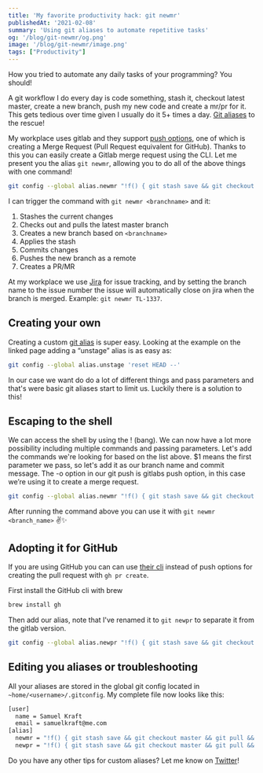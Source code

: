 ```yaml
---
title: 'My favorite productivity hack: git newmr'
publishedAt: '2021-02-08'
summary: 'Using git aliases to automate repetitive tasks'
og: '/blog/git-newmr/og.png'
image: '/blog/git-newmr/image.png'
tags: ["Productivity"]
---
```


How you tried to automate any daily tasks of your programming? You should!

A git workflow I do every day is code something, stash it, checkout latest master, create a new branch, push my new code and create a mr/pr for it. This gets tedious over time given I usually do it 5+ times a day. [Git aliases](https://git-scm.com/book/en/v2/Git-Basics-Git-Aliases) to the rescue!

My workplace uses gitlab and they support [push options](https://docs.gitlab.com/ee/user/project/push_options.html), one of which is creating a Merge Request (Pull Request equivalent for GitHub). Thanks to this you can easily create a Gitlab merge request using the CLI. Let me present you the alias `git newmr`, allowing you to do all of the above things with one command!

```bash
git config --global alias.newmr "!f() { git stash save && git checkout master && git pull && git checkout -b $1 && git stash apply && git add . && git commit -m $1 && git push -u origin HEAD -o merge_request.create; }; f"
```

I can trigger the command with `git newmr <branchname>` and it:

1. Stashes the current changes
2. Checks out and pulls the latest master branch
3. Creates a new branch based on `<branchname>`
4. Applies the stash
5. Commits changes
6. Pushes the new branch as a remote
7. Creates a PR/MR

At my workplace we use [Jira](https://www.atlassian.com/software/jira) for issue tracking, and by setting the branch name to the issue number the issue will automatically close on jira when the branch is merged. Example: `git newmr TL-1337`.

## Creating your own

Creating a custom [git alias](https://git-scm.com/book/en/v2/Git-Basics-Git-Aliases) is super easy. Looking at the example on the linked page adding a “unstage” alias is as easy as:

```bash
git config --global alias.unstage 'reset HEAD --'
```

In our case we want do do a lot of different things and pass parameters and that's were basic git aliases start to limit us. Luckily there is a solution to this!

## Escaping to the shell

We can access the shell by using the ! (bang). We can now have a lot more possibility including multiple commands and passing parameters. Let's add the commands we're looking for based on the list above. $1 means the first parameter we pass, so let's add it as our branch name and commit message. The -o option in our git push is gitlabs push option, in this case we’re using it to create a merge request.

```bash
git config --global alias.newmr "!f() { git stash save && git checkout master && git pull && git checkout -b $1 && git stash apply && git add . && git commit -m $1 && git push -u origin HEAD -o merge_request.create; }; f"
```

After running the command above you can use it with `git newmr <branch_name>` ✌️✨

## Adopting it for GitHub

If you are using GitHub you can can use [their cli](https://cli.github.com/manual/gh_pr_create) instead of push options for creating the pull request with `gh pr create`.

First install the GitHub cli with brew

```bash
brew install gh
```

Then add our alias, note that I've  renamed it to `git newpr` to separate it from the gitlab version.

```bash
git config --global alias.newpr "!f() { git stash save && git checkout master && git pull && git checkout -b $1 && git stash apply && git add . && git commit -m $1 && git push -u origin HEAD && gh pr create; }; f"
```

## Editing you aliases or troubleshooting

All your aliases are stored in the global git config located in `~home/<username>/.gitconfig`. My complete file now looks like this:

```bash
[user]
  name = Samuel Kraft
  email = samuelkraft@me.com
[alias]
  newmr = "!f() { git stash save && git checkout master && git pull && git checkout -b $1 && git stash apply && git add . && git commit -m $1 && git push -u origin HEAD -o merge_request.create; }; f"
  newpr = "!f() { git stash save && git checkout master && git pull && git checkout -b $1 && git stash apply && git add . && git commit -m $1 && git push -u origin HEAD && gh pr create; }; f"
```

Do you have any other tips for custom aliases? Let me know on [Twitter](https://twitter.com/samuelkraft)!
